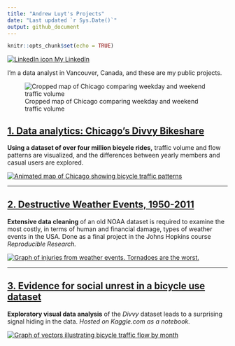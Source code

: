 ```yaml
---
title: "Andrew Luyt's Projects"
date: "Last updated `r Sys.Date()`"
output: github_document
---
```


```r
knitr::opts_chunk$set(echo = TRUE)
```

[![LinkedIn icon](img/li-icon.png) My LinkedIn](https://www.linkedin.com/in/andrew-luyt/){target="_blank"}

I'm a data analyst in Vancouver, Canada, and these are my public projects. 

![Cropped map of Chicago comparing weekday and weekend traffic volume](./img/chicago-crop-banner2.png)

## [1. Data analytics: Chicago's Divvy Bikeshare](https://andrewluyt.github.io/divvy-bikeshare/)
**Using a dataset of over four million bicycle rides,** traffic volume and flow patterns are visualized, and the differences between yearly members and casual users are explored.

[![Animated map of Chicago showing bicycle traffic patterns](https://andrewluyt.github.io/divvy-bikeshare/analysis-report_files/figure-gfm/all%20traffic%20flow%20mapped%20fine%20detail%20zoomed-1.gif)](https://andrewluyt.github.io/divvy-bikeshare/)

----

## [2. Destructive Weather Events, 1950-2011](https://rpubs.com/agl/852813)
**Extensive data cleaning** of an old NOAA dataset is required to examine the
most costly, in terms of human and financial damage, types of weather events in
the USA. Done as a final project in the Johns Hopkins course *Reproducible Research.*

[![Graph of injuries from weather events. Tornadoes are the worst.](./img/injuries-graph.png)](https://rpubs.com/agl/852813)

----

## [3. Evidence for social unrest in a bicycle use dataset](https://www.kaggle.com/andyinverted/evidence-for-social-unrest-in-bicycle-usage-data)
**Exploratory visual data analysis** of the *Divvy* dataset leads to a surprising signal hiding in the data. *Hosted on Kaggle.com as a notebook.*

[![Graph of vectors illustrating bicycle traffic flow by month](./img/unrest.png)](https://www.kaggle.com/andyinverted/evidence-for-social-unrest-in-bicycle-usage-data)

